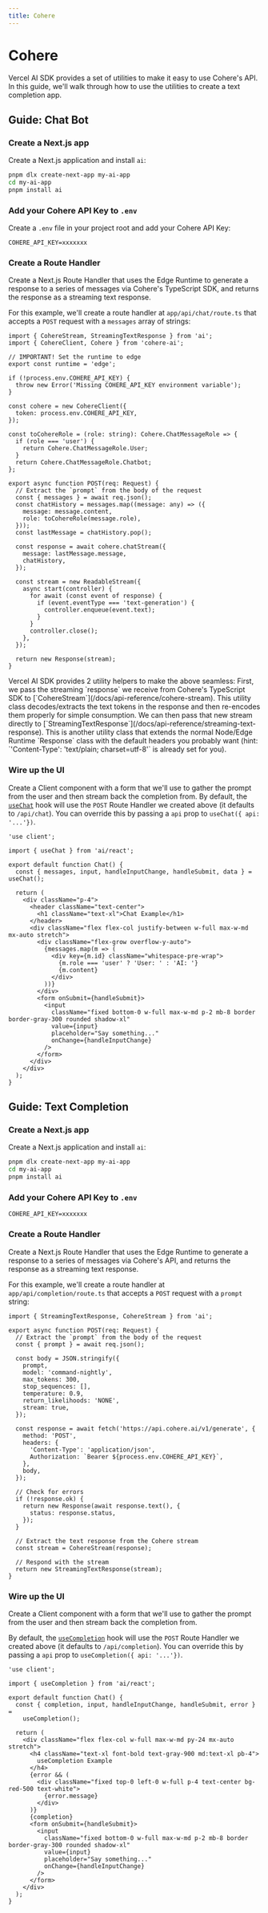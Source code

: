```yaml
---
title: Cohere
---
```


# Cohere


Vercel AI SDK provides a set of utilities to make it easy to use Cohere's API. In this guide, we'll walk through how to use the utilities to create a text completion app.

## Guide: Chat Bot

<Steps>

### Create a Next.js app

Create a Next.js application and install `ai`:

```sh
pnpm dlx create-next-app my-ai-app
cd my-ai-app
pnpm install ai
```

### Add your Cohere API Key to `.env`

Create a `.env` file in your project root and add your Cohere API Key:

```env filename=".env"
COHERE_API_KEY=xxxxxxx
```

### Create a Route Handler

Create a Next.js Route Handler that uses the Edge Runtime to generate a response to a series of messages via Cohere's TypeScript SDK, and returns the response as a streaming text response.

For this example, we'll create a route handler at `app/api/chat/route.ts` that accepts a `POST` request with a `messages` array of strings:

```tsx filename="app/api/chat/route.ts" showLineNumbers
import { CohereStream, StreamingTextResponse } from 'ai';
import { CohereClient, Cohere } from 'cohere-ai';

// IMPORTANT! Set the runtime to edge
export const runtime = 'edge';

if (!process.env.COHERE_API_KEY) {
  throw new Error('Missing COHERE_API_KEY environment variable');
}

const cohere = new CohereClient({
  token: process.env.COHERE_API_KEY,
});

const toCohereRole = (role: string): Cohere.ChatMessageRole => {
  if (role === 'user') {
    return Cohere.ChatMessageRole.User;
  }
  return Cohere.ChatMessageRole.Chatbot;
};

export async function POST(req: Request) {
  // Extract the `prompt` from the body of the request
  const { messages } = await req.json();
  const chatHistory = messages.map((message: any) => ({
    message: message.content,
    role: toCohereRole(message.role),
  }));
  const lastMessage = chatHistory.pop();

  const response = await cohere.chatStream({
    message: lastMessage.message,
    chatHistory,
  });

  const stream = new ReadableStream({
    async start(controller) {
      for await (const event of response) {
        if (event.eventType === 'text-generation') {
          controller.enqueue(event.text);
        }
      }
      controller.close();
    },
  });

  return new Response(stream);
}
```

<Callout>
  Vercel AI SDK provides 2 utility helpers to make the above seamless: First, we
  pass the streaming `response` we receive from Cohere's TypeScript SDK to
  [`CohereStream`](/docs/api-reference/cohere-stream). This utility class
  decodes/extracts the text tokens in the response and then re-encodes them
  properly for simple consumption. We can then pass that new stream directly to
  [`StreamingTextResponse`](/docs/api-reference/streaming-text-response). This
  is another utility class that extends the normal Node/Edge Runtime `Response`
  class with the default headers you probably want (hint: `'Content-Type':
  'text/plain; charset=utf-8'` is already set for you).
</Callout>

### Wire up the UI

Create a Client component with a form that we'll use to gather the prompt from the user and then stream back the completion from.
By default, the [`useChat`](/docs/api-reference#usechat) hook will use the `POST` Route Handler we created above (it defaults to `/api/chat`). You can override this by passing a `api` prop to `useChat({ api: '...'})`.

```tsx filename="app/page.tsx" showLineNumbers
'use client';

import { useChat } from 'ai/react';

export default function Chat() {
  const { messages, input, handleInputChange, handleSubmit, data } = useChat();

  return (
    <div className="p-4">
      <header className="text-center">
        <h1 className="text-xl">Chat Example</h1>
      </header>
      <div className="flex flex-col justify-between w-full max-w-md mx-auto stretch">
        <div className="flex-grow overflow-y-auto">
          {messages.map(m => (
            <div key={m.id} className="whitespace-pre-wrap">
              {m.role === 'user' ? 'User: ' : 'AI: '}
              {m.content}
            </div>
          ))}
        </div>
        <form onSubmit={handleSubmit}>
          <input
            className="fixed bottom-0 w-full max-w-md p-2 mb-8 border border-gray-300 rounded shadow-xl"
            value={input}
            placeholder="Say something..."
            onChange={handleInputChange}
          />
        </form>
      </div>
    </div>
  );
}
```

</Steps>

## Guide: Text Completion

<Steps>

### Create a Next.js app

Create a Next.js application and install `ai`:

```sh
pnpm dlx create-next-app my-ai-app
cd my-ai-app
pnpm install ai
```

### Add your Cohere API Key to `.env`

```env filename=".env"
COHERE_API_KEY=xxxxxxx
```

### Create a Route Handler

Create a Next.js Route Handler that uses the Edge Runtime to generate a response to a series of messages via Cohere's API, and returns the response as a streaming text response.

For this example, we'll create a route handler at `app/api/completion/route.ts` that accepts a `POST` request with a `prompt` string:

```tsx filename="app/api/completion/route.ts" showLineNumbers
import { StreamingTextResponse, CohereStream } from 'ai';

export async function POST(req: Request) {
  // Extract the `prompt` from the body of the request
  const { prompt } = await req.json();

  const body = JSON.stringify({
    prompt,
    model: 'command-nightly',
    max_tokens: 300,
    stop_sequences: [],
    temperature: 0.9,
    return_likelihoods: 'NONE',
    stream: true,
  });

  const response = await fetch('https://api.cohere.ai/v1/generate', {
    method: 'POST',
    headers: {
      'Content-Type': 'application/json',
      Authorization: `Bearer ${process.env.COHERE_API_KEY}`,
    },
    body,
  });

  // Check for errors
  if (!response.ok) {
    return new Response(await response.text(), {
      status: response.status,
    });
  }

  // Extract the text response from the Cohere stream
  const stream = CohereStream(response);

  // Respond with the stream
  return new StreamingTextResponse(stream);
}
```

### Wire up the UI

Create a Client component with a form that we'll use to gather the prompt from the user and then stream back the completion from.

By default, the [`useCompletion`](/docs/api-reference#usecompletion) hook will use the `POST` Route Handler we created above (it defaults to `/api/completion`). You can override this by passing a `api` prop to `useCompletion({ api: '...'})`.

```tsx filename="app/page.tsx" showLineNumbers
'use client';

import { useCompletion } from 'ai/react';

export default function Chat() {
  const { completion, input, handleInputChange, handleSubmit, error } =
    useCompletion();

  return (
    <div className="flex flex-col w-full max-w-md py-24 mx-auto stretch">
      <h4 className="text-xl font-bold text-gray-900 md:text-xl pb-4">
        useCompletion Example
      </h4>
      {error && (
        <div className="fixed top-0 left-0 w-full p-4 text-center bg-red-500 text-white">
          {error.message}
        </div>
      )}
      {completion}
      <form onSubmit={handleSubmit}>
        <input
          className="fixed bottom-0 w-full max-w-md p-2 mb-8 border border-gray-300 rounded shadow-xl"
          value={input}
          placeholder="Say something..."
          onChange={handleInputChange}
        />
      </form>
    </div>
  );
}
```

</Steps>
